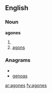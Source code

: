 ==English==
===Noun===
'''agones'''
# {{plural of|agon}}
# [[agons]]

===Anagrams===
* {{alphagram|aegnos}}
* [[genoas#English|genoas]]


[[ar:agones]]
[[fy:agones]]